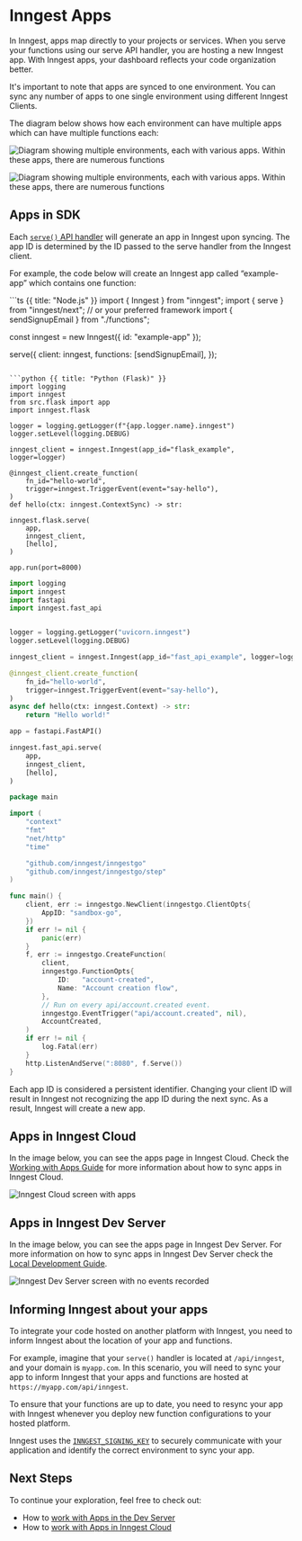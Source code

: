 
# Inngest Apps


In Inngest, apps map directly to your projects or services. When you serve your functions using our serve API handler, you are hosting a new Inngest app. With Inngest apps, your dashboard reflects your code organization better.

It's important to note that apps are synced to one environment. You can sync any number of apps to one single environment using different Inngest Clients.

The diagram below shows how each environment can have multiple apps which can have multiple functions each:

<img
  src="/assets/docs/apps/apps-diagram-light.png"
  className="rounded-md dark:hidden block"
  alt="Diagram showing multiple environments, each with various apps. Within these apps, there are numerous functions"
/>

<img
  src="/assets/docs/apps/apps-diagram-dark.png"
  className="rounded-md dark:block hidden"
  alt="Diagram showing multiple environments, each with various apps. Within these apps, there are numerous functions"
/>


## Apps in SDK

Each [`serve()` API handler](/docs/learn/serving-inngest-functions) will generate an app in Inngest upon syncing.
The app ID is determined by the ID passed to the serve handler from the Inngest client.

For example, the code below will create an Inngest app called “example-app” which contains one function:

<CodeGroup>
```ts {{ title: "Node.js" }}
import { Inngest } from "inngest";
import { serve } from "inngest/next"; // or your preferred framework
import { sendSignupEmail } from "./functions";

const inngest = new Inngest({ id: "example-app" });

serve({
  client: inngest,
  functions: [sendSignupEmail],
});
```

```python {{ title: "Python (Flask)" }}
import logging
import inngest
from src.flask import app
import inngest.flask

logger = logging.getLogger(f"{app.logger.name}.inngest")
logger.setLevel(logging.DEBUG)

inngest_client = inngest.Inngest(app_id="flask_example", logger=logger)

@inngest_client.create_function(
    fn_id="hello-world",
    trigger=inngest.TriggerEvent(event="say-hello"),
)
def hello(ctx: inngest.ContextSync) -> str:

inngest.flask.serve(
    app,
    inngest_client,
    [hello],
)

app.run(port=8000)
```

```python {{ title: "Python (FastAPI)" }}
import logging
import inngest
import fastapi
import inngest.fast_api


logger = logging.getLogger("uvicorn.inngest")
logger.setLevel(logging.DEBUG)

inngest_client = inngest.Inngest(app_id="fast_api_example", logger=logger)

@inngest_client.create_function(
    fn_id="hello-world",
    trigger=inngest.TriggerEvent(event="say-hello"),
)
async def hello(ctx: inngest.Context) -> str:
    return "Hello world!"

app = fastapi.FastAPI()

inngest.fast_api.serve(
    app,
    inngest_client,
    [hello],
)
```

```go {{ title: "Go (HTTP)" }}
package main

import (
	"context"
	"fmt"
	"net/http"
	"time"

	"github.com/inngest/inngestgo"
	"github.com/inngest/inngestgo/step"
)

func main() {
	client, err := inngestgo.NewClient(inngestgo.ClientOpts{
		AppID: "sandbox-go",
	})
	if err != nil {
		panic(err)
	}
	f, err := inngestgo.CreateFunction(
		client,
		inngestgo.FunctionOpts{
			ID:   "account-created",
			Name: "Account creation flow",
		},
		// Run on every api/account.created event.
		inngestgo.EventTrigger("api/account.created", nil),
		AccountCreated,
	)
	if err != nil {
		log.Fatal(err)
	}
	http.ListenAndServe(":8080", f.Serve())
}
```

</CodeGroup>

<Callout>
Each app ID is considered a persistent identifier. Changing your client ID will result in Inngest not recognizing the app ID during the next sync. As a result, Inngest will create a new app.
</Callout>

## Apps in Inngest Cloud

In the image below, you can see the apps page in Inngest Cloud. Check the [Working with Apps Guide](/docs/apps/cloud) for more information about how to sync apps in Inngest Cloud.

<img
  src="/assets/docs/apps/apps-cloud.png"
  className="rounded-md"
  alt="Inngest Cloud screen with apps"
/>

## Apps in Inngest Dev Server

In the image below, you can see the apps page in Inngest Dev Server. For more information on how to sync apps in Inngest Dev Server check the [Local Development Guide](/docs/local-development#connecting-apps-to-the-dev-server).

<img
  src="/assets/docs/apps/apps-dev-server.png"
  className="rounded-md"
  alt="Inngest Dev Server screen with no events recorded"
/>

## Informing Inngest about your apps

To integrate your code hosted on another platform with Inngest, you need to inform Inngest about the location of your app and functions.

For example, imagine that your `serve()` handler is located at `/api/inngest`, and your domain is `myapp.com`. In this scenario, you will need to sync your app to inform Inngest that your apps and functions are hosted at `https://myapp.com/api/inngest`.

To ensure that your functions are up to date, you need to resync your app with Inngest whenever you deploy new function configurations to your hosted platform.

<Callout>

Inngest uses the [`INNGEST_SIGNING_KEY`](/docs/platform/signing-keys?ref=deploy) to securely communicate with your application and identify the correct environment to sync your app.

</Callout>

## Next Steps
To continue your exploration, feel free to check out:
- How to [work with Apps in the Dev Server](/docs/local-development#connecting-apps-to-the-dev-server)
- How to [work with Apps in Inngest Cloud](/docs/apps/cloud)
